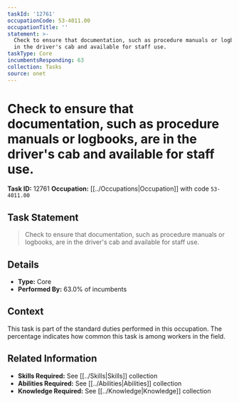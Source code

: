 ```yaml
---
taskId: '12761'
occupationCode: 53-4011.00
occupationTitle: ''
statement: >-
  Check to ensure that documentation, such as procedure manuals or logbooks, are
  in the driver's cab and available for staff use.
taskType: Core
incumbentsResponding: 63
collection: Tasks
source: onet
---
```

# Check to ensure that documentation, such as procedure manuals or logbooks, are in the driver's cab and available for staff use.

**Task ID:** 12761
**Occupation:** [[../Occupations|Occupation]] with code `53-4011.00`

## Task Statement

> Check to ensure that documentation, such as procedure manuals or logbooks, are in the driver's cab and available for staff use.

## Details

- **Type:** Core
- **Performed By:** 63.0% of incumbents

## Context

This task is part of the standard duties performed in this occupation. The percentage indicates how common this task is among workers in the field.

## Related Information

- **Skills Required:** See [[../Skills|Skills]] collection
- **Abilities Required:** See [[../Abilities|Abilities]] collection
- **Knowledge Required:** See [[../Knowledge|Knowledge]] collection
